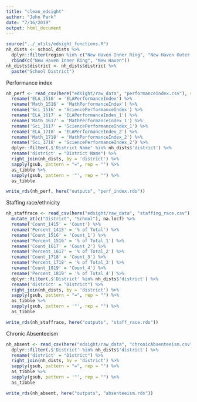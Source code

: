 ```yaml
---
title: "clean_edsight"
author: "John Park"
date: "7/16/2019"
output: html_document
---
```


```r
source("../_utils/edsight_functions.R")
nh_dists <- school_dists %>% 
  dplyr::filter(region %in% c("New Haven Inner Ring", "New Haven Outer Ring")) %>% 
  rbind(c("New Haven Inner Ring", "New Haven"))
nh_dists$district <- nh_dists$district %>%
  paste("School District")
```

Performance index
```r
nh_perf <- read_csv(here("edsight/raw_data", "performanceindex.csv"), skip = 8) %>% 
  rename('ELA_1516' = 'ELAPerformanceIndex') %>% 
  rename('Math_1516' = 'MathPerformanceIndex') %>% 
  rename('Sci_1516' = 'SciencePerformanceIndex') %>% 
  rename('ELA_1617' = 'ELAPerformanceIndex_1') %>% 
  rename('Math_1617' = 'MathPerformanceIndex_1') %>% 
  rename('Sci_1617' = 'SciencePerformanceIndex_1') %>% 
  rename('ELA_1718' = 'ELAPerformanceIndex_2') %>% 
  rename('Math_1718' = 'MathPerformanceIndex_2') %>% 
  rename('Sci_1718' = 'SciencePerformanceIndex_2') %>% 
  dplyr::filter(.$'District Name' %in% nh_dists$'district') %>% 
  rename('district' = "District Name") %>% 
  right_join(nh_dists, by = 'district') %>% 
  sapply(gsub, pattern = "=", rep = "") %>% 
  as_tibble %>% 
  sapply(gsub, pattern = '"', rep = "") %>% 
  as_tibble

write_rds(nh_perf, here("outputs", "perf_index.rds"))
```

Staffing race/ethnicity
```r
nh_staffrace <- read_csv(here("edsight/raw_data", "staffing_race.csv"), skip = 3) %>% 
  mutate_at(c("District", "School"), na.locf) %>% 
  rename('Count_1415' = 'Count') %>% 
  rename('Percent_1415' = '% of Total') %>% 
  rename('Count_1516' = 'Count_1') %>% 
  rename('Percent_1516' = '% of Total_1') %>% 
  rename('Count_1617' = 'Count_2') %>% 
  rename('Percent_1617' = '% of Total_2') %>% 
  rename('Count_1718' = 'Count_3') %>% 
  rename('Percent_1718' = '% of Total_3') %>% 
  rename('Count_1819' = 'Count_4') %>% 
  rename('Percent_1819' = '% of Total_4') %>% 
  dplyr::filter(.$'District' %in% nh_dists$'district') %>% 
  rename('district' = "District") %>% 
  right_join(nh_dists, by = 'district') %>% 
  sapply(gsub, pattern = "=", rep = "") %>% 
  as_tibble %>% 
  sapply(gsub, pattern = '"', rep = "") %>% 
  as_tibble

write_rds(nh_staffrace, here("outputs", "staff_race.rds"))
```

Chronic Absenteeism
```r
nh_absent <- read_csv(here("edsight/raw_data", "chronicAbsenteeism.csv"), skip = 4) %>% 
  dplyr::filter(.$'District' %in% nh_dists$'district') %>% 
  rename('district' = "District") %>% 
  right_join(nh_dists, by = 'district') %>% 
  sapply(gsub, pattern = "=", rep = "") %>% 
  as_tibble %>% 
  sapply(gsub, pattern = '"', rep = "") %>% 
  as_tibble

write_rds(nh_absent, here("outputs", "absenteeism.rds"))
```









































